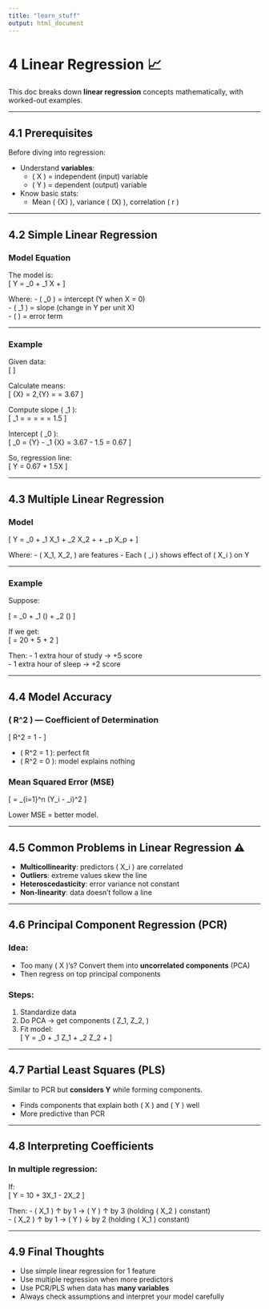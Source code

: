 ```yaml
---
title: "learn_stuff"
output: html_document
---
```


# 4 Linear Regression 📈

This doc breaks down **linear regression** concepts mathematically, with worked-out examples.

---

## 4.1 Prerequisites

Before diving into regression:

- Understand **variables**:  
  - \( X \) = independent (input) variable  
  - \( Y \) = dependent (output) variable  
- Know basic stats:  
  - Mean \( \bar{X} \), variance \( \text{Var}(X) \), correlation \( r \)

---

## 4.2 Simple Linear Regression

### Model Equation

The model is:  
\[
Y = \beta_0 + \beta_1 X + \varepsilon
\]

Where:
- \( \beta_0 \) = intercept (Y when X = 0)  
- \( \beta_1 \) = slope (change in Y per unit X)  
- \( \varepsilon \) = error term

---

### Example

Given data:  
\[
\begin{align*}
X &: 1,\ 2,\ 3 \\
Y &: 2,\ 4,\ 5
\end{align*}
\]

Calculate means:  
\[
\bar{X} = 2,\quad \bar{Y} = \frac{2+4+5}{3} = 3.67
\]

Compute slope \( \beta_1 \):  
\[
\beta_1 = \frac{\sum (X_i - \bar{X})(Y_i - \bar{Y})}{\sum (X_i - \bar{X})^2}
= \frac{(1-2)(2-3.67)+(2-2)(4-3.67)+(3-2)(5-3.67)}{(1-2)^2+(2-2)^2+(3-2)^2}
= \frac{1.67 + 0 + 1.33}{1 + 0 + 1}
= \frac{3}{2} = 1.5
\]

Intercept \( \beta_0 \):  
\[
\beta_0 = \bar{Y} - \beta_1 \bar{X} = 3.67 - 1.5 \cdot 2 = 0.67
\]

So, regression line:  
\[
Y = 0.67 + 1.5X
\]

---

## 4.3 Multiple Linear Regression

### Model

\[
Y = \beta_0 + \beta_1 X_1 + \beta_2 X_2 + \dots + \beta_p X_p + \varepsilon
\]

Where:
- \( X_1, X_2, \dots \) are features
- Each \( \beta_i \) shows effect of \( X_i \) on Y

---

### Example

Suppose:

\[
\text{Exam Score} = \beta_0 + \beta_1 (\text{Hours Studied}) + \beta_2 (\text{Sleep Hours})
\]

If we get:  
\[
\text{Score} = 20 + 5 \cdot \text{Hours} + 2 \cdot \text{Sleep}
\]

Then:
- 1 extra hour of study → +5 score  
- 1 extra hour of sleep → +2 score

---

## 4.4 Model Accuracy

### \( R^2 \) — Coefficient of Determination

\[
R^2 = 1 - \frac{\text{SS}_{\text{res}}}{\text{SS}_{\text{tot}}}
\]

- \( R^2 = 1 \): perfect fit  
- \( R^2 = 0 \): model explains nothing

### Mean Squared Error (MSE)

\[
\text{MSE} = \frac{1}{n} \sum_{i=1}^n (Y_i - \hat{Y}_i)^2
\]

Lower MSE = better model.

---

## 4.5 Common Problems in Linear Regression ⚠️

- **Multicollinearity**: predictors \( X_i \) are correlated  
- **Outliers**: extreme values skew the line  
- **Heteroscedasticity**: error variance not constant  
- **Non-linearity**: data doesn’t follow a line

---

## 4.6 Principal Component Regression (PCR)

### Idea:

- Too many \( X \)’s? Convert them into **uncorrelated components** (PCA)
- Then regress on top principal components

### Steps:

1. Standardize data  
2. Do PCA → get components \( Z_1, Z_2, \dots \)  
3. Fit model:  
\[
Y = \alpha_0 + \alpha_1 Z_1 + \alpha_2 Z_2 + \dots
\]

---

## 4.7 Partial Least Squares (PLS)

Similar to PCR but **considers Y** while forming components.

- Finds components that explain both \( X \) and \( Y \) well
- More predictive than PCR

---

## 4.8 Interpreting Coefficients

### In multiple regression:

If:  
\[
Y = 10 + 3X_1 - 2X_2
\]

Then:
- \( X_1 \) ↑ by 1 → \( Y \) ↑ by 3 (holding \( X_2 \) constant)  
- \( X_2 \) ↑ by 1 → \( Y \) ↓ by 2 (holding \( X_1 \) constant)

---

## 4.9 Final Thoughts

- Use simple linear regression for 1 feature
- Use multiple regression when more predictors
- Use PCR/PLS when data has **many variables**
- Always check assumptions and interpret your model carefully
